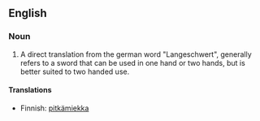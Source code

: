 ==English==
{{wikipedia}}

===Noun===
{{en-noun}}

#A direct translation from the german word "Langeschwert", generally refers to a sword that can be used in one hand or two hands, but is better suited to two handed use.

====Translations====
{{top}}
*Finnish: [[pitkämiekka]]
{{bottom}}